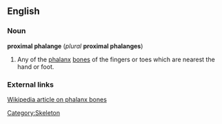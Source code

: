 ==English==
===Noun===
'''proximal phalange''' (''plural'' '''proximal phalanges''')

# Any of the [[phalanx]] [[bone]]s of the fingers or toes which are nearest the hand or foot.

===External links===
[[w:phalanx bones|Wikipedia article on phalanx bones]]

[[Category:Skeleton]]